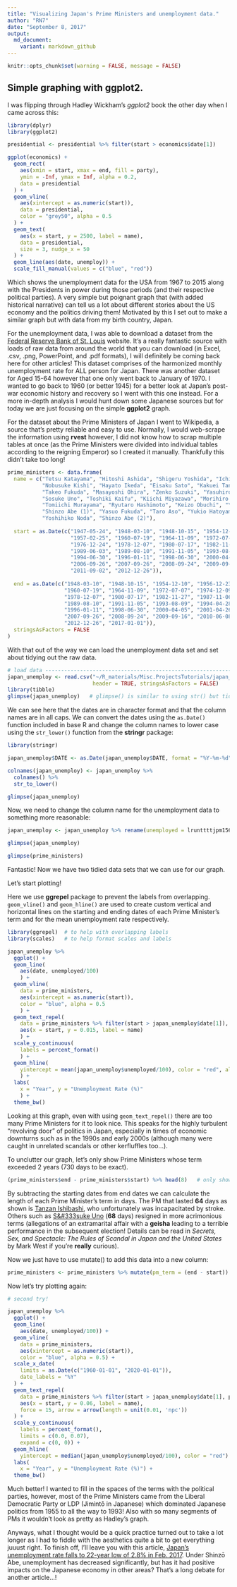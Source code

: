 ```yaml
---
title: "Visualizing Japan's Prime Ministers and unemployment data."
author: "RN7"
date: "September 8, 2017"
output: 
  md_document: 
    variant: markdown_github
---
```

```r
knitr::opts_chunk$set(warning = FALSE, message = FALSE)
```

## Simple graphing with ggplot2. 

I was flipping through Hadley Wickham's *ggplot2* book the other day when I came across this:

```r
library(dplyr)
library(ggplot2)

presidential <- presidential %>% filter(start > economics$date[1])

ggplot(economics) +
  geom_rect(
    aes(xmin = start, xmax = end, fill = party), 
    ymin = -Inf, ymax = Inf, alpha = 0.2,
    data = presidential
  ) +
  geom_vline(
    aes(xintercept = as.numeric(start)), 
    data = presidential,
    color = "grey50", alpha = 0.5
  ) +
  geom_text(
    aes(x = start, y = 2500, label = name), 
    data = presidential, 
    size = 3, nudge_x = 50
  ) +
  geom_line(aes(date, unemploy)) +
  scale_fill_manual(values = c("blue", "red"))
```

Which shows the unemployment data for the USA from 1967 to 2015 along with the Presidents in power during those periods (and their respective political parties). A very simple but poignant graph that (with added historical narrative) can tell us a lot about different stories about the US economy and the politics driving them! Motivated by this I set out to make a similar graph but with data from my birth country, Japan.

For the unemployment data, I was able to download a dataset from the [Federal Reserve Bank of St. Louis](https://fred.stlouisfed.org/series/LRHUTTTTJPM156S) website. It's a really fantastic source with loads of raw data from around the world that you can download (in Excel, .csv, .png, PowerPoint, and .pdf formats), I will definitely be coming back here for other articles! This dataset comprises of the harmonized monthly unemployment rate for ALL person for Japan. There was another dataset for Aged 15-64 however that one only went back to January of 1970. I wanted to go back to 1960 (or better 1945) for a better look at Japan's post-war economic history and recovery so I went with this one instead. For a more in-depth analysis I would hunt down some Japanese sources but for today we are just focusing on the simple **ggplot2** graph.

For the dataset about the Prime Ministers of Japan I went to Wikipedia, a source that's pretty reliable and easy to use. Normally, I would web-scrape the information using **rvest** however, I did not know how to scrap multiple tables at once (as the Prime Ministers were divided into individual tables according to the reigning Emperor) so I created it manually. Thankfully this didn't take too long!

```r
prime_ministers <- data.frame(
  name = c("Tetsu Katayama", "Hitoshi Ashida", "Shigeru Yoshida", "Ichiro Hatoyama", "Tanzan Ishibashi",
           "Nobusuke Kishi", "Hayato Ikeda", "Eisaku Sato", "Kakuei Tanaka", "Takeo Miki",
           "Takeo Fukuda", "Masayoshi Ohira", "Zenko Suzuki", "Yasuhiro Nakasone", "Noboru Takeshita",
           "Sosuke Uno", "Toshiki Kaifu", "Kiichi Miyazawa", "Morihiro Hosokawa", "Tsutomu Hata",
           "Tomiichi Murayama", "Ryutaro Hashimoto", "Keizo Obuchi", "Yoshiro Mori", "Junichiro Koizumi",
           "Shinzo Abe (1)", "Yasuo Fukuda", "Taro Aso", "Yukio Hatoyama", "Naoto Kan",
           "Yoshihiko Noda", "Shinzo Abe (2)"),
  
  start = as.Date(c("1947-05-24", "1948-03-10", "1948-10-15", "1954-12-10", "1956-12-23",
                    "1957-02-25", "1960-07-19", "1964-11-09", "1972-07-07", "1974-12-09",
                    "1976-12-24", "1978-12-07", "1980-07-17", "1982-11-27", "1987-11-06",
                    "1989-06-03", "1989-08-10", "1991-11-05", "1993-08-09", "1994-04-28",
                    "1994-06-30", "1996-01-11", "1998-06-30", "2000-04-05", "2001-04-26",
                    "2006-09-26", "2007-09-26", "2008-09-24", "2009-09-16", "2010-06-08",
                    "2011-09-02", "2012-12-26")),
  
  end = as.Date(c("1948-03-10", "1948-10-15", "1954-12-10", "1956-12-23", "1957-02-25",
                  "1960-07-19", "1964-11-09", "1972-07-07", "1974-12-09", "1976-12-24",
                  "1978-12-07", "1980-07-17", "1982-11-27", "1987-11-06", "1989-06-03",
                  "1989-08-10", "1991-11-05", "1993-08-09", "1994-04-28", "1994-06-30",
                  "1996-01-11", "1998-06-30", "2000-04-05", "2001-04-26", "2006-09-26",
                  "2007-09-26", "2008-09-24", "2009-09-16", "2010-06-08", "2011-09-02",
                  "2012-12-26", "2017-01-01")),
  stringsAsFactors = FALSE
)
```

With that out of the way we can load the unemployment data set and set about tidying out the raw data.

```r
# load data ---------------------------------------------------------------
japan_unemploy <- read.csv("~/R_materials/Misc.ProjectsTutorials/japan_pm/LRUNTTTTJPM156S.csv", 
                           header = TRUE, stringsAsFactors = FALSE)
library(tibble)
glimpse(japan_unemploy)   # glimpse() is similar to using str() but tidier
```

We can see here that the dates are in character format and that the column names are in all caps. We can convert the dates using the `as.Date()` function included in base R and change the column names to lower case using the `str_lower()` function from the **stringr** package:

```r
library(stringr)

japan_unemploy$DATE <- as.Date(japan_unemploy$DATE, format = "%Y-%m-%d")

colnames(japan_unemploy) <- japan_unemploy %>% 
  colnames() %>% 
  str_to_lower()

glimpse(japan_unemploy)
```

Now, we need to change the column name for the unemployment data to something more reasonable:

```r
japan_unemploy <- japan_unemploy %>% rename(unemployed = lrunttttjpm156s)

glimpse(japan_unemploy)

glimpse(prime_ministers)
```

Fantastic! Now we have two tidied data sets that we can use for our graph.

Let's start plotting!

Here we use **ggrepel** package to prevent the labels from overlapping. `geom_vline()` and `geom_hline()` are used to create custom vertical and horizontal lines on the starting and ending dates of each Prime Minister's term and for the mean unemployment rate respectively.

```r
library(ggrepel)  # to help with overlapping labels
library(scales)   # to help format scales and labels

japan_unemploy %>% 
  ggplot() +
  geom_line(
    aes(date, unemployed/100)
    ) +
  geom_vline(
    data = prime_ministers, 
    aes(xintercept = as.numeric(start)),
    color = "blue", alpha = 0.5
    ) +
  geom_text_repel(
    data = prime_ministers %>% filter(start > japan_unemploy$date[1]),
    aes(x = start, y = 0.015, label = name)
    ) +
  scale_y_continuous(
    labels = percent_format()
    ) +
  geom_hline(
    yintercept = mean(japan_unemploy$unemployed/100), color = "red", alpha = 0.5
    ) +
  labs(
    x = "Year", y = "Unemployment Rate (%)"
    ) +
  theme_bw()

```

Looking at this graph, even with using `geom_text_repel()` there are too many Prime Ministers for it to look nice. This speaks for the highly turbulent "revolving door" of politics in Japan, especially in times of economic downturns such as in the 1990s and early 2000s (although many were caught in unrelated scandals or other kerfluffles too...). 

To unclutter our graph, let's only show Prime Ministers whose term exceeded 2 years (730 days to be exact). 

```r
(prime_ministers$end - prime_ministers$start) %>% head(8)   # only show results from first 8 rows
```

By subtracting the starting dates from end dates we can calculate the length of each Prime Minister's term in days. The PM that lasted **64** days as shown is [Tanzan Ishibashi](https://en.wikipedia.org/wiki/Tanzan_Ishibashi), who unfortunately was incapacitated by stroke. Others such as  [S&#333suke Uno](https://en.wikipedia.org/wiki/S%C5%8Dsuke_Uno) (**68** days) resigned in more acrimonious terms (allegations of an extramarital affair with a **geisha** leading to a terrible performance in the subsequent election! Details can be read in *Secrets, Sex, and Spectacle: The Rules of Scandal in Japan and the United States* by Mark West if you're **really** curious).

Now we just have to use mutate() to add this data into a new column:
```r
prime_ministers <- prime_ministers %>% mutate(pm_term = (end - start))
```

Now let's try plotting again:

```r
# second try!

japan_unemploy %>% 
  ggplot() +
  geom_line(
    aes(date, unemployed/100)) +
  geom_vline(
    data = prime_ministers, 
    aes(xintercept = as.numeric(start)),
    color = "blue", alpha = 0.5) +
  scale_x_date(
    limits = as.Date(c("1960-01-01", "2020-01-01")),
    date_labels = "%Y"
  ) +
  geom_text_repel(
    data = prime_ministers %>% filter(start > japan_unemploy$date[1], pm_term > 730),
    aes(x = start, y = 0.06, label = name), 
    force = 15, arrow = arrow(length = unit(0.01, 'npc'))
  ) +
  scale_y_continuous(
    labels = percent_format(), 
    limits = c(0.0, 0.07),
    expand = c(0, 0)) +
  geom_hline(
    yintercept = median(japan_unemploy$unemployed/100), color = "red") +
  labs(
    x = "Year", y = "Unemployment Rate (%)") +
  theme_bw()

```

Much better! I wanted to fill in the spaces of the terms with the political parties, however, most of the Prime Ministers came from the Liberal Democratic Party or LDP (Jimint&#333; in Japanese) which dominated Japanese politics from 1955 to all the way to 1993! Also with so many segments of PMs it wouldn't look as pretty as Hadley's graph.

Anyways, what I thought would be a quick practice turned out to take a lot longer as I had to fiddle with the aesthetics quite a bit to get everything juuust right. To finish off, I'll leave you with this article, [Japan's unemployment rate falls to 22-year low of 2.8% in Feb. 2017](https://www.japantimes.co.jp/news/2017/03/31/business/economy-business/joblessness-falls-22-year-low-2-8-february/). Under Shinz&#333; Abe, unemployment has decreased significantly, but has it had positive impacts on the Japanese economy in other areas? That's a long debate for another article...!